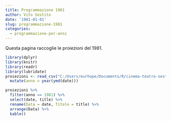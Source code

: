 ```yaml
---
title: Programmazione 1981
author: Vito Sestito
date: '1981-01-01'
slug: programmazione-1981
categories:
  - programmazione-per-anni
---
```



Questa pagina raccoglie le proiezioni del 1981.


```r
library(dplyr)
library(knitr)
library(readr)
library(lubridate)
proiezioni <- read_csv("C:/Users/eurhope/Documents/R/cinema-teatro-sestito/static/data/programmazione_agende.csv") %>% 
  mutate(anno = year(ymd(date)))
```


```r
proiezioni %>% 
  filter(anno == 1981) %>% 
  select(date, title) %>% 
  rename(Data = date, Titolo = title) %>% 
  arrange(Data) %>% 
  kable()
```

